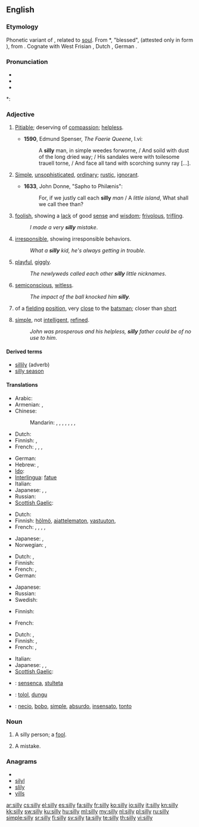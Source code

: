 {{wikipedia|dab=silly}}
==English==

===Etymology===
Phonetic variant of {{term|seely}}, related to [[soul]].
From {{etyl|ang}} *{{term||sǣliġ}}, "blessed", (attested only in form {{term|gesælig|ġesǣliġ}}), from {{proto|Germanic|sēlīgaz}}.  Cognate with West Frisian {{term|sillich}}, Dutch {{term|zalig}}, German {{term|selig}}.

===Pronunciation===
* {{SAMPA|/"sIli/}}
* {{IPA|/ˈsɪli/}}
* {{audio|en-us-silly.ogg|Audio (US)}}

*: {{rhymes|ɪli}}

===Adjective===
{{en-adj|silli|er}}

# {{obsolete}} [[pitiable|Pitiable]]; deserving of [[compassion]]; [[helpless]].
#* '''1590''', Edmund Spenser, ''The Faerie Queene'', I.vi:
#*: A '''silly''' man, in simple weedes forworne, / And soild with dust of the long dried way; / His sandales were with toilesome trauell torne, / And face all tand with scorching sunny ray [...].
# {{obsolete}} [[simple|Simple]], [[unsophisticated]], [[ordinary]]; [[rustic]], [[ignorant]].
#* '''1633''', John Donne, "Sapho to Philænis":
#*: For, if we justly call each '''silly''' ''man'' / A ''little island'', What shall we call thee than?
# [[foolish]], showing a [[lack]] of good [[sense]] and [[wisdom]]; [[frivolous]], [[trifling]].
#: ''I made a very '''silly''' mistake''.
# [[irresponsible]], showing irresponsible behaviors.
#: ''What a '''silly''' kid, he's always getting in trouble''.
# [[playful]], [[giggly]].
#: ''The newlyweds called each other '''silly''' little nicknames''.
# [[semiconscious]], [[witless]].
#: ''The impact of the ball knocked him '''silly'''.''
# {{cricket}} of a [[fielding]] [[position]], very [[close]] to the [[batsman]]; closer than [[short]]
# {{pejorative}} [[simple]], not [[intelligent]], [[refined]].
#: ''John was prosperous and his helpless, '''silly''' father could be of no use to him''.

====Derived terms====
* [[sillily]] (adverb)
* [[silly season]]

====Translations====
{{trans-top|foolish, showing a lack of good sense and wisdom}}
* Arabic: {{t|ar|سخيف|tr=sakhiif}}
* Armenian: {{t-|hy|հիմար|tr=himar}},  {{t-|hy|տխմար|tr=txmar}}
* Chinese:
*: Mandarin: {{t-|cmn|愚蠢|tr=yúchǔn|sc=Hani}}, {{t-|cmn|笨|tr=bèn|sc=Hani}}, {{t-|cmn|傻|tr=shǎ|sc=Hani}}, {{t-|cmn|糊塗|sc=Hani}}, {{t-|cmn|糊涂|tr=hútu|sc=Hani}}, {{t-|cmn|無聊|sc=Hani}}, {{t-|cmn|无聊|tr=wúliáo|sc=Hani}}, {{t|cmn|憨痴|tr=hānchī|sc=Hani}}
* Dutch: {{t-|nl|ondoordacht}}
* Finnish: {{t+|fi|typerä}}, {{t+|fi|hölmö}}
* French: {{t+|fr|idiot|m}}, {{t+|fr|bête}}, {{t+|fr|fou|m}}, {{t|fr|stupide}}
{{trans-mid}}
* German: {{t+|de|doof}}
* Hebrew: {{t|he|מטופש|m|tr=metupásh}}, {{t|he|טיפשי|m|tr=tipshí}}
* [[Ido]]: {{t+|io|stulta|xs=Ido}}
* [[Interlingua]]: [[fatue]]
* Italian: {{t+|it|sciocco|m}}
* Japanese: {{t|ja|馬鹿げた|tr=bakageta}}, {{t|ja|他愛ない|tr=tawainai}}, {{t-|ja|馬鹿な|tr=ばかな, baka-na}}
* Russian: {{t+|ru|глупый|tr=glúpyj}}
* [[Scottish Gaelic]]: {{t-|gd|amaideach|xs=Scottish Gaelic}}
{{trans-bottom}}

{{trans-top|irresponsible, showing irresponsible behaviors}}
* Dutch: {{t+|nl|dom}}
* Finnish: [[hölmö]], [[ajattelematon]], [[vastuuton]], {{t+|fi|typerä}}
* French: {{t+|fr|idiot}}, {{t+|fr|fou|m}}, {{t+|fr|givré|m}} {{qualifier|slang}}, {{t|fr|branque}}, {{t|fr|jeté|m}}
{{trans-mid}}
* Japanese: {{t-|ja|馬鹿な|tr=baka na}}, {{t-|ja|阿呆な|tr=aho na}}
* Norwegian: {{t|no|tullete}},  {{t|no|fjollete}}
{{trans-bottom}}

{{trans-top|playful, giggly}}
* Dutch: {{t+|nl|ondeugend}}, {{t|nl|gek}}
* Finnish: {{t-|fi|hassu}}
* French: {{t+|fr|bébête}}, {{t+|fr|idiot}}
* German: {{t+|de|albern}}
{{trans-mid}}
* Japanese: {{t|ja|つまらない|tr=tsumaranai}}
* Russian: {{t+|ru|глупышка|tr=glúpyj}}
* Swedish: {{t|sv|lekfull, fnittrig}}
{{trans-bottom}}

{{trans-top|semiconscious}}
* Finnish: {{t-|fi|sekava}}
{{trans-mid}}
* French: {{t+|fr|abruti}}
{{trans-bottom}}

{{trans-top|cricket: of a fielding position, very close to the batsman; closer than short}}
{{trans-mid}}
{{trans-bottom}}

{{trans-top|pejorative: simple, not intelligent, refined}}
* Dutch: {{t+|nl|dom}}, {{t+|nl|stom}}
* Finnish: {{t+|fi|yksinkertainen}}, {{t+|fi|hölmö}}
* French: {{t+|fr|idiot}}, {{t+|fr|imbécile}}
{{trans-mid}}
* Italian: {{t+|it|sciocco|m}}
* Japanese: {{t-|ja|馬鹿な|tr=baka na}}, {{t-|ja|阿呆な|tr=aho na}}, {{t|ja|愚鈍な|tr=gudon na}}
* [[Scottish Gaelic]]: {{t-|gd|amaideach|xs=Scottish Gaelic}}
{{trans-bottom}}

{{checktrans-top}}
* {{ttbc|eo}}: [[sensenca]], [[stulteta]]
{{trans-mid}}
* {{ttbc|id}}: [[tolol]], [[dungu]]
* {{ttbc|es}}: [[necio]], [[bobo]], [[simple]], [[absurdo]], [[insensato]], [[tonto]]
{{trans-bottom}}

===Noun===
{{en-noun|pl=sillies}}

# {{colloquial}} A silly person; a [[fool]].
# {{colloquial}} A mistake.

===Anagrams===
* {{alphagram|illsy}}
* [[silyl#English|silyl]]
* [[slily#English|slily]]
* [[yills#English|yills]]

[[ar:silly]]
[[cs:silly]]
[[el:silly]]
[[es:silly]]
[[fa:silly]]
[[fr:silly]]
[[ko:silly]]
[[io:silly]]
[[it:silly]]
[[kn:silly]]
[[kk:silly]]
[[sw:silly]]
[[ku:silly]]
[[hu:silly]]
[[ml:silly]]
[[my:silly]]
[[nl:silly]]
[[pl:silly]]
[[ru:silly]]
[[simple:silly]]
[[sr:silly]]
[[fi:silly]]
[[sv:silly]]
[[ta:silly]]
[[te:silly]]
[[th:silly]]
[[vi:silly]]